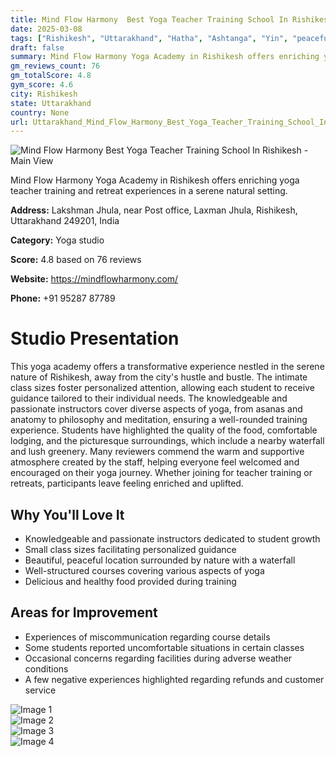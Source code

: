 ```yaml
---
title: Mind Flow Harmony  Best Yoga Teacher Training School In Rishikesh
date: 2025-03-08
tags: ["Rishikesh", "Uttarakhand", "Hatha", "Ashtanga", "Yin", "peaceful atmosphere", "personalized instruction", "Rishikesh"]  
draft: false
summary: Mind Flow Harmony Yoga Academy in Rishikesh offers enriching yoga teacher training and retreat experiences in a serene natural setting.
gm_reviews_count: 76
gm_totalScore: 4.8
gym_score: 4.6
city: Rishikesh
state: Uttarakhand
country: None
url: Uttarakhand_Mind_Flow_Harmony_Best_Yoga_Teacher_Training_School_In_Rishikesh
---
```


<div className="aspect-[16/9] relative my-8">
  <img 
    src="https://lh5.googleusercontent.com/p/AF1QipMXZTaIsmjkEVbs0Twf_s9J1Yq6xYty6UVjSIlk=w1920-h1080-k-no"
    alt="Mind Flow Harmony  Best Yoga Teacher Training School In Rishikesh - Main View"
    className="object-cover absolute inset-0 w-full h-full rounded-lg"
  />
</div>

Mind Flow Harmony Yoga Academy in Rishikesh offers enriching yoga teacher training and retreat experiences in a serene natural setting.

**Address:** Lakshman Jhula, near Post office, Laxman Jhula, Rishikesh, Uttarakhand 249201, India

**Category:** Yoga studio

**Score:** 4.8 based on 76 reviews

**Website:** https://mindflowharmony.com/

**Phone:** +91 95287 87789

# Studio Presentation

This yoga academy offers a transformative experience nestled in the serene nature of Rishikesh, away from the city's hustle and bustle. The intimate class sizes foster personalized attention, allowing each student to receive guidance tailored to their individual needs. The knowledgeable and passionate instructors cover diverse aspects of yoga, from asanas and anatomy to philosophy and meditation, ensuring a well-rounded training experience. Students have highlighted the quality of the food, comfortable lodging, and the picturesque surroundings, which include a nearby waterfall and lush greenery. Many reviewers commend the warm and supportive atmosphere created by the staff, helping everyone feel welcomed and encouraged on their yoga journey. Whether joining for teacher training or retreats, participants leave feeling enriched and uplifted.

## Why You'll Love It

- Knowledgeable and passionate instructors dedicated to student growth
- Small class sizes facilitating personalized guidance
- Beautiful, peaceful location surrounded by nature with a waterfall
- Well-structured courses covering various aspects of yoga
- Delicious and healthy food provided during training

## Areas for Improvement

- Experiences of miscommunication regarding course details
- Some students reported uncomfortable situations in certain classes
- Occasional concerns regarding facilities during adverse weather conditions
- A few negative experiences highlighted regarding refunds and customer service

<div className="grid grid-cols-1 xl:grid-cols-2 gap-4 my-8">
<div className="aspect-[4/3] relative"><img src="https://lh3.googleusercontent.com/p/AF1QipNeDX3lFfRy022uaXL2xUTFJn2snqSy37agKfbr=w1920-h1080-k-no" alt="Image 1" className="object-cover absolute inset-0 w-full h-full rounded-lg" /></div>
<div className="aspect-[4/3] relative"><img src="https://lh5.googleusercontent.com/p/AF1QipNYWnep-JDEtpdEL_7ctqJVfmwPpwFj9QNwOKTO=w1920-h1080-k-no" alt="Image 2" className="object-cover absolute inset-0 w-full h-full rounded-lg" /></div>
<div className="aspect-[4/3] relative"><img src="https://lh5.googleusercontent.com/p/AF1QipP0U8UYr4QLlnsIYZjoI3qQ3YqQJQ2qYmkVyYb2=w1920-h1080-k-no" alt="Image 3" className="object-cover absolute inset-0 w-full h-full rounded-lg" /></div>
<div className="aspect-[4/3] relative"><img src="https://lh5.googleusercontent.com/p/AF1QipNBiEW3_AGPCklgmKqW0xfgMLi4BeXzkHVpfVZ4=w1920-h1080-k-no" alt="Image 4" className="object-cover absolute inset-0 w-full h-full rounded-lg" /></div>
</div>